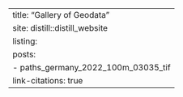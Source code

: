 ---
title: "Gallery of Geodata"
site: distill::distill_website
listing:
    posts: 
    - paths_germany_2022_100m_03035_tif
link-citations: true
---